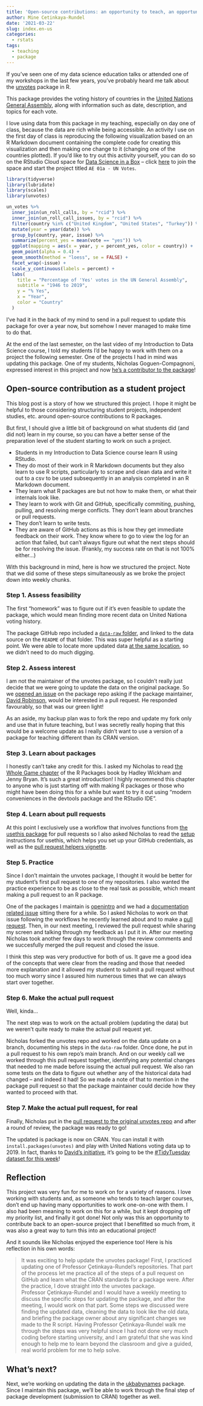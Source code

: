 ```yaml
---
title: 'Open-source contributions: an opportunity to teach, an opportunity to give back'
author: Mine Cetinkaya-Rundel
date: '2021-03-22'
slug: index.en-us
categories:
  - rstats
tags:
  - teaching
  - package
---
```


If you've seen one of my data science education talks or attended one of my workshops in the last few years, you've probably heard me talk about the [unvotes](https://github.com/dgrtwo/unvotes) package in R.

This package provides the voting history of countries in the [United Nations General Assembly](https://www.un.org/en/ga/), along with information such as date, description, and topics for each vote.

I love using data from this package in my teaching, especially on day one of class, because the data are rich while being accessible. An activity I use on the first day of class is reproducing the following visualization based on an R Markdown document containing the complete code for creating this visualization and then making one change to it (changing one of the countries plotted). If you'd like to try out this activity yourself, you can do so on the RStudio Cloud space for [Data Science in a Box](https://datasciencebox.org/) -- click [here](https://rstudio.cloud/spaces/1655/join?access_code=5rdjusfIYF5iI0Gum2vNsBDLdtdnIEELBkf2EivK) to join the space and start the project titled `AE 01a - UN Votes`.

```r
library(tidyverse)
library(lubridate)
library(scales)
library(unvotes)

un_votes %>%
  inner_join(un_roll_calls, by = "rcid") %>%
  inner_join(un_roll_call_issues, by = "rcid") %>%
  filter(country %in% c("United Kingdom", "United States", "Turkey")) %>%
  mutate(year = year(date)) %>%
  group_by(country, year, issue) %>%
  summarize(percent_yes = mean(vote == "yes")) %>%
  ggplot(mapping = aes(x = year, y = percent_yes, color = country)) +
  geom_point(alpha = 0.4) +
  geom_smooth(method = "loess", se = FALSE) +
  facet_wrap(~issue) +
  scale_y_continuous(labels = percent) +
  labs(
    title = "Percentage of 'Yes' votes in the UN General Assembly",
    subtitle = "1946 to 2019",
    y = "% Yes",
    x = "Year",
    color = "Country"
  )
```

I've had it in the back of my mind to send in a pull request to update this package for over a year now, but somehow I never managed to make time to do that.

At the end of the last semester, on the last video of my Introduction to Data Science course, I told my students I'd be happy to work with them on a project the following semester. One of the projects I had in mind was updating this package. One of my students, Nicholas Goguen-Compagnoni, expressed interest in this project and now [he's a contributor to the package](https://github.com/dgrtwo/unvotes/blob/7eb7034314ff79c49c9e0785fcd9d216fa04cf14/DESCRIPTION#L6)! 

## Open-source contribution as a student project 

This blog post is a story of how we structured this project. I hope it might be helpful to those considering structuring student projects, independent studies, etc. around open-source contributions to R packages.

But first, I should give a little bit of background on what students did (and did not) learn in my course, so you can have a better sense of the preparation level of the student starting to work on such a project. 

- Students in my Introduction to Data Science course learn R using RStudio.
- They do most of their work in R Markdown documents but they also learn to use R scripts, particularly to scrape and clean data and write it out to a csv to be used subsequently in an analysis completed in an R Markdown document.
- They learn what R packages are but not how to make them, or what their internals look like.
- They learn to work with Git and GitHub, specifically commiting, pushing, pulling, and resolving merge conflicts. They don't learn about branches or pull requests. 
- They don't learn to write tests.
- They are aware of GitHub actions as this is how they get immediate feedback on their work. They know where to go to view the log for an action that failed, but can't always figure out what the next steps should be for resolving the issue. (Frankly, my success rate on that is not 100% either...)

With this background in mind, here is how we structured the project. Note that we did some of these steps simultaneously as we broke the project down into weekly chunks.

### Step 1. Assess feasibility

The first "homework" was to figure out if it's even feasible to update the package, which would mean finding more recent data on United Nationa voting history. 

The package GitHub repo included a [`data-raw` folder](https://github.com/dgrtwo/unvotes/tree/master/data-raw), and linked to the data source on the `README` of that folder. This was super helpful as a starting point. We were able to locate more updated data [at the same location](https://dataverse.harvard.edu/dataset.xhtml?persistentId=hdl:1902.1/12379), so we didn't need to do much digging.

### Step 2. Assess interest

I am not the maintainer of the unvotes package, so I couldn't really just decide that we were going to update the data on the original package. So we [opened an issue](https://github.com/dgrtwo/unvotes/issues/1) on the package repo asking if the package maintainer, [David Robinson](http://varianceexplained.org/), would be interested in a pull request. He responded favourably, so that was our green light!

As an aside, my backup plan was to fork the repo and update my fork only and use that in future teaching, but I was secretly really hoping that this would be a welcome update as I really didn't want to use a version of a package for teaching different than its CRAN version. 

### Step 3. Learn about packages

I honestly can't take any credit for this. I asked my Nicholas to read [the Whole Game chapter](https://r-pkgs.org/whole-game.html) of the R Packages book by Hadley Wickham and Jenny Bryan. It's such a great introduction! I highly recommend this chapter to anyone who is just starting off with making R packages or those who might have been doing this for a while but want to try it out using "modern conveniences in the devtools package and the RStudio IDE".

### Step 4. Learn about pull requests

At this point I exclusively use a workflow that involves functions from [the usethis package](https://usethis.r-lib.org/index.html) for pull requests so I also asked Nicholas to read the [setup](https://usethis.r-lib.org/articles/articles/usethis-setup.html) instructions for usethis, which helps you set up your GitHub credentials, as well as the [pull request helpers vignette](https://usethis.r-lib.org/articles/articles/pr-functions.html).

### Step 5. Practice

Since I don't maintain the unvotes package, I thought it would be better for my student's first pull request to one of my repositories. I also wanted the practice experience to be as close to the real task as possible, which meant making a pull request to an R package.

One of the packages I maintain is [openintro](http://openintrostat.github.io/openintro) and we had a [documentation related issue](https://github.com/OpenIntroStat/openintro/issues/15) sitting there for a while. So I asked Nicholas to work on that issue following the workflows he recently learned about and to make a [pull request](https://github.com/OpenIntroStat/openintro/pull/37). Then, in our next meeting, I reviewed the pull request while sharing my screen and talking through my feedback as I put it in. After our meeting Nicholas took another few days to work through the review comments and we succesfully merged the pull request and closed the issue.

I think this step was very productive for both of us. It gave me a good idea of the concepts that were clear from the reading and those that needed more explanation and it allowed my student to submit a pull request without too much worry since I assured him numerous times that we can always start over together. 

### Step 6. Make the actual pull request

Well, kinda...

The next step was to work on the actuall problem (updating the data) but we weren't quite ready to make the actual pull request yet.

Nicholas forked the unvotes repo and worked on the data update on a branch, documenting his steps in the `data-raw` folder. Once done, he put in a pull request to his own repo's main branch. And on our weekly call we worked through this pull request together, identifying any potential changes that needed to me made before issuing the actual pull request. We also ran some tests on the data to figure out whether any of the historical data had changed -- and indeed it had! So we made a note of that to mention in the package pull request so that the package maintainer could decide how they wanted to proceed with that.

### Step 7. Make the actual pull request, for real

Finally, Nicholas put in the [pull request to the original unvotes repo](https://github.com/dgrtwo/unvotes/pull/2) and after a round of review, the package was ready to go!

The updated is package is now on CRAN. You can install it with `install.packages(unvotes)` and play with United Nations voting data up to 2019. In fact, thanks to [David's initiative](https://github.com/rfordatascience/tidytuesday/issues/326), it's going to be the [#TidyTuesday dataset for this week](https://github.com/rfordatascience/tidytuesday)!

## Reflection

This project was very fun for me to work on for a variety of reasons. I love working with students and, as someone who tends to teach larger courses, don't end up having many opportunities to work one-on-one with them. I also had been meaning to work on this for a while, but it kept dropping off my priority list, and finally it got done! Not only was this an opportunity to contribute back to an open-source project that I benefitted so much from, it was also a great way to turn this into an educational project! 

And it sounds like Nicholas enjoyed the experience too! Here is his reflection in his own words:

> It was exciting to help update the unvotes package! First, I practiced updating one of Professor Çetinkaya-Rundel's repositories. That part of the process let me practice all of the steps of a pull request on GitHub and learn what the CRAN standards for a package were. After the practice, I dove straight into the unvotes package. Professor Çetinkaya-Rundel and I would have a weekly meeting to discuss the specific steps for updating the package, and after the meeting, I would work on that part. Some steps we discussed were finding the updated data, cleaning the data to look like the old data, and briefing the package owner about any significant changes we made to the R script. Having Professor Çetinkaya-Rundel walk me through the steps was very helpful since I had not done very much coding before starting university, and I am grateful that she was kind enough to help me to learn beyond the classroom and give a guided, real world problem for me to help solve.

## What's next?

Next, we're working on updating the data in the [ukbabynames](https://mine-cetinkaya-rundel.github.io/ukbabynames/) package. Since I maintain this package, we'll be able to work through the final step of package development (submission to CRAN) together as well.
